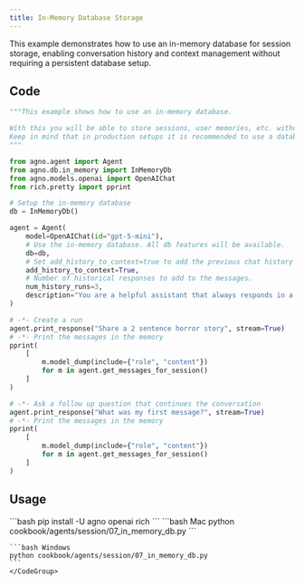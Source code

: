 ```yaml
---
title: In-Memory Database Storage
---
```


This example demonstrates how to use an in-memory database for session storage, enabling conversation history and context management without requiring a persistent database setup.

## Code

```python cookbook/agents/session/07_in_memory_db.py
"""This example shows how to use an in-memory database.

With this you will be able to store sessions, user memories, etc. without setting up a database.
Keep in mind that in production setups it is recommended to use a database.
"""

from agno.agent import Agent
from agno.db.in_memory import InMemoryDb
from agno.models.openai import OpenAIChat
from rich.pretty import pprint

# Setup the in-memory database
db = InMemoryDb()

agent = Agent(
    model=OpenAIChat(id="gpt-5-mini"),
    # Use the in-memory database. All db features will be available.
    db=db,
    # Set add_history_to_context=true to add the previous chat history to the context sent to the Model.
    add_history_to_context=True,
    # Number of historical responses to add to the messages.
    num_history_runs=3,
    description="You are a helpful assistant that always responds in a polite, upbeat and positive manner.",
)

# -*- Create a run
agent.print_response("Share a 2 sentence horror story", stream=True)
# -*- Print the messages in the memory
pprint(
    [
        m.model_dump(include={"role", "content"})
        for m in agent.get_messages_for_session()
    ]
)

# -*- Ask a follow up question that continues the conversation
agent.print_response("What was my first message?", stream=True)
# -*- Print the messages in the memory
pprint(
    [
        m.model_dump(include={"role", "content"})
        for m in agent.get_messages_for_session()
    ]
)
```

## Usage

<Steps>
  <Snippet file="create-venv-step.mdx" />

  <Step title="Install libraries">
    ```bash
    pip install -U agno openai rich
    ```
  </Step>

  <Step title="Run Agent">
    <CodeGroup>
    ```bash Mac
    python cookbook/agents/session/07_in_memory_db.py
    ```
    
    ```bash Windows
    python cookbook/agents/session/07_in_memory_db.py
    ```
    </CodeGroup>
  </Step>
</Steps>